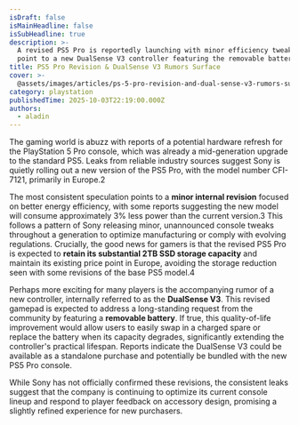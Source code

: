 ```yaml
---
isDraft: false
isMainHeadline: false
isSubHeadline: true
description: >-
  A revised PS5 Pro is reportedly launching with minor efficiency tweaks. Leaks
  point to a new DualSense V3 controller featuring the removable battery.
title: PS5 Pro Revision & DualSense V3 Rumors Surface
cover: >-
  @assets/images/articles/ps-5-pro-revision-and-dual-sense-v3-rumors-surface/cover.png
category: playstation
publishedTime: 2025-10-03T22:19:00.000Z
authors:
  - aladin
---
```

The gaming world is abuzz with reports of a potential hardware refresh for the PlayStation 5 Pro console, which was already a mid-generation upgrade to the standard PS5. Leaks from reliable industry sources suggest Sony is quietly rolling out a new version of the PS5 Pro, with the model number CFI-7121, primarily in Europe.2



The most consistent speculation points to a **minor internal revision** focused on better energy efficiency, with some reports suggesting the new model will consume approximately 3% less power than the current version.3 This follows a pattern of Sony releasing minor, unannounced console tweaks throughout a generation to optimize manufacturing or comply with evolving regulations. Crucially, the good news for gamers is that the revised PS5 Pro is expected to **retain its substantial 2TB SSD storage capacity** and maintain its existing price point in Europe, avoiding the storage reduction seen with some revisions of the base PS5 model.4



Perhaps more exciting for many players is the accompanying rumor of a new controller, internally referred to as the **DualSense V3**. This revised gamepad is expected to address a long-standing request from the community by featuring a **removable battery**. If true, this quality-of-life improvement would allow users to easily swap in a charged spare or replace the battery when its capacity degrades, significantly extending the controller's practical lifespan. Reports indicate the DualSense V3 could be available as a standalone purchase and potentially be bundled with the new PS5 Pro console.

While Sony has not officially confirmed these revisions, the consistent leaks suggest that the company is continuing to optimize its current console lineup and respond to player feedback on accessory design, promising a slightly refined experience for new purchasers.
